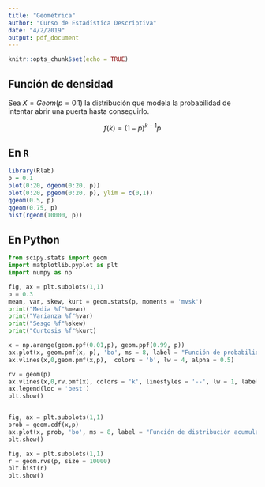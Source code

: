 ---
title: "Geométrica"
author: "Curso de Estadística Descriptiva"
date: "4/2/2019"
output: pdf_document
---

```{r setup, include=FALSE}
knitr::opts_chunk$set(echo = TRUE)
```

## Función de densidad

Sea $X=Geom(p=0.1)$ la distribución que modela la probabilidad de intentar abrir una puerta hasta conseguirlo.

$$f(k) = (1-p)^{k-1}p$$


## En `R`

```{r}
library(Rlab)
p = 0.1
plot(0:20, dgeom(0:20, p))
plot(0:20, pgeom(0:20, p), ylim = c(0,1))
qgeom(0.5, p)
qgeom(0.75, p)
hist(rgeom(10000, p))
```

## En Python
```{python}
from scipy.stats import geom
import matplotlib.pyplot as plt
import numpy as np

fig, ax = plt.subplots(1,1)
p = 0.3
mean, var, skew, kurt = geom.stats(p, moments = 'mvsk')
print("Media %f"%mean)
print("Varianza %f"%var)
print("Sesgo %f"%skew)
print("Curtosis %f"%kurt)

x = np.arange(geom.ppf(0.01,p), geom.ppf(0.99, p))
ax.plot(x, geom.pmf(x, p), 'bo', ms = 8, label = "Función de probabilidad de Geom(0.3)")
ax.vlines(x,0,geom.pmf(x,p),  colors = 'b', lw = 4, alpha = 0.5)

rv = geom(p)
ax.vlines(x,0,rv.pmf(x), colors = 'k', linestyles = '--', lw = 1, label = "Frozen PMF")
ax.legend(loc = 'best')
plt.show()


fig, ax = plt.subplots(1,1)
prob = geom.cdf(x,p)
ax.plot(x, prob, 'bo', ms = 8, label = "Función de distribución acumulada")
plt.show()

fig, ax = plt.subplots(1,1)
r = geom.rvs(p, size = 10000)
plt.hist(r)
plt.show()
```

